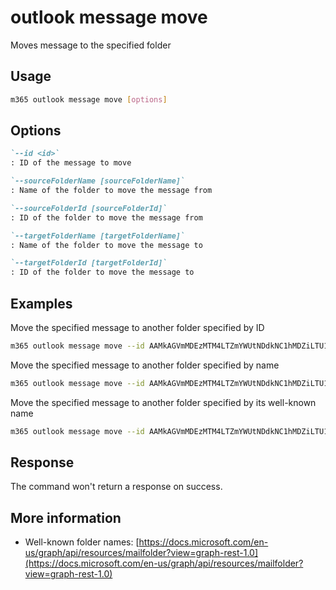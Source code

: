 
# outlook message move

Moves message to the specified folder

## Usage

```sh
m365 outlook message move [options]
```

## Options

```md defintion-list
`--id <id>`
: ID of the message to move

`--sourceFolderName [sourceFolderName]`
: Name of the folder to move the message from

`--sourceFolderId [sourceFolderId]`
: ID of the folder to move the message from

`--targetFolderName [targetFolderName]`
: Name of the folder to move the message to

`--targetFolderId [targetFolderId]`
: ID of the folder to move the message to
```

<Global />

## Examples

Move the specified message to another folder specified by ID

```sh
m365 outlook message move --id AAMkAGVmMDEzMTM4LTZmYWUtNDdkNC1hMDZiLTU1OGY5OTZhYmY4OABGAAAAAAAiQ8W967B7TKBjgx9rVEURBwAiIsqMbYjsT5e-T7KzowPTAAAAAAEMAAAiIsqMbYjsT5e-T7KzowPTAALdyzhHAAA= --sourceFolderId AAMkAGVmMDEzMTM4LTZmYWUtNDdkNC1hMDZiLTU1OGY5OTZhYmY4OAAuAAAAAAAiQ8W967B7TKBjgx9rVEURAQAiIsqMbYjsT5e-T7KzowPTAAAAAAEKAAA= --targetFolderId AAMkAGVmMDEzMTM4LTZmYWUtNDdkNC1hMDZiLTU1OGY5OTZhYmY4OAAuAAAAAAAiQ8W967B7TKBjgx9rVEURAQAiIsqMbYjsT5e-T7KzowPTAAAeUO-fAAA=
```

Move the specified message to another folder specified by name

```sh
m365 outlook message move --id AAMkAGVmMDEzMTM4LTZmYWUtNDdkNC1hMDZiLTU1OGY5OTZhYmY4OABGAAAAAAAiQ8W967B7TKBjgx9rVEURBwAiIsqMbYjsT5e-T7KzowPTAAAAAAEMAAAiIsqMbYjsT5e-T7KzowPTAALdyzhHAAA= --sourceFolderName Inbox --targetFolderName "Project X"
```

Move the specified message to another folder specified by its well-known
name

```sh
m365 outlook message move --id AAMkAGVmMDEzMTM4LTZmYWUtNDdkNC1hMDZiLTU1OGY5OTZhYmY4OABGAAAAAAAiQ8W967B7TKBjgx9rVEURBwAiIsqMbYjsT5e-T7KzowPTAAAAAAEMAAAiIsqMbYjsT5e-T7KzowPTAALdyzhHAAA= --sourceFolderName inbox --targetFolderName archive
```

## Response

The command won't return a response on success.

## More information

- Well-known folder names: [https://docs.microsoft.com/en-us/graph/api/resources/mailfolder?view=graph-rest-1.0](https://docs.microsoft.com/en-us/graph/api/resources/mailfolder?view=graph-rest-1.0)
